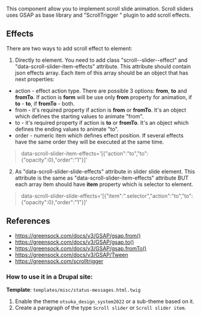 This component allow you to implement scroll slide animation. Scroll sliders uses GSAP as base library and "ScrollTrigger " plugin  to add scroll effects.

## Effects
There are two ways to add scroll effect to element:
1. Directly to element. You need to add class "scroll--slider--effect" and "data-scroll-slider-item-effects" attribute. This attribute should contain json effects array.
Each item of this array should be an object that has next properties:
- action - effect action type. There are possible 3 options: **from**, **to** and **fromTo**. If action is **form** will be use only **from** property for animation, if **to** - **to**, if **fromTo** - both.
- from - it's required property if action is **from** or **fromTo**. It's an object which defines the starting values to animate "from".
- to - it's required property if action is **to** or **fromTo**. It's an object which defines the ending values to animate "to".
- order - numeric item which defines effect position. If several effects have the same order they will be executed at the same time.

> data-scroll-slider-item-effects='[{"action":"to","to":{"opacity":0},"order":"1"}]'

2. As "data-scroll-slider-slide-effects" attribute in slider slide element. This attribute is the same as "data-scroll-slider-item-effects" attribute BUT each array item should have **item** property which is selector to element.

> data-scroll-slider-slide-effects='[{"item":".selector","action":"to","to":{"opacity":0},"order":"1"}]'

## References
* https://greensock.com/docs/v3/GSAP/gsap.from()
* https://greensock.com/docs/v3/GSAP/gsap.to()
* https://greensock.com/docs/v3/GSAP/gsap.fromTo()
* https://greensock.com/docs/v3/GSAP/Tween
* https://greensock.com/scrolltrigger

### How to use it in a Drupal site:
**Template**: `templates/misc/status-messages.html.twig`
1. Enable the theme `otsuka_design_system2022` or a sub-theme based on it.
2. Create a paragraph of the type `Scroll slider` or `Scroll slider item`.
